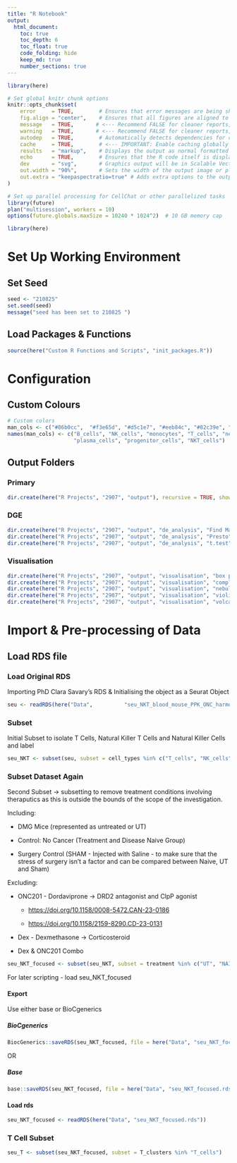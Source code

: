 ```yaml
---
title: "R Notebook"
output: 
  html_document:
    toc: true
    toc_depth: 6
    toc_float: true
    code_folding: hide
    keep_md: true
    number_sections: true
---
```


```r
library(here) 

# Set global knitr chunk options
knitr::opts_chunk$set(
    error     = TRUE,        # Ensures that error messages are being shown in the output
    fig.align = "center",    # Ensures that all figures are aligned to the centre in the output
    message   = TRUE,       # <--- Recommend FALSE for cleaner reports, set to TRUE for development
    warning   = TRUE,       # <--- Recommend FALSE for cleaner reports, set to TRUE for development
    autodep   = TRUE,        # Automatically detects dependencies for caching
    cache     = TRUE,        # <--- IMPORTANT: Enable caching globally here!
    results   = "markup",    # Displays the output as normal formatted text
    echo      = TRUE,        # Ensures that the R code itself is displayed in the document
    dev       = "svg",       # Graphics output will be in Scalable Vector Graphics (SVG) format
    out.width = "90%",       # Sets the width of the output image or plot to 90% of the available width 
    out.extra = "keepaspectratio=true" # Adds extra options to the output, preserving aspect ratio
)
```
```r
# Set up parallel processing for CellChat or other parallelized tasks
library(future)
plan("multisession", workers = 10)
options(future.globals.maxSize = 10240 * 1024^2)  # 10 GB memory cap

```

```r
library(here)
```
# Set Up Working Environment

## Set Seed

```r
seed <- "210825"
set.seed(seed)
message("seed has been set to 210825 ")
```

## Load Packages & Functions

```r
source(here("Custom R Functions and Scripts", "init_packages.R"))
```

# Configuration

## Custom Colours

```r
# Custom colors
man_cols <- c("#86b0cc",  "#f3e65d", "#d5c1e7", "#eeb84c", "#82c39e", "#525252","#4d9f6b", "#b3939e", "#e76031", "#e9944b")
names(man_cols) <- c("B_cells", "NK_cells", "monocytes", "T_cells", "neutrophils", "megakaryocytes", "pDCs",
                     "plasma_cells", "progenitor_cells", "NKT_cells")
```

## Output Folders

### Primary

```r
dir.create(here("R Projects", "2907", "output"), recursive = TRUE, showWarnings = FALSE)
```

### DGE

```r
dir.create(here("R Projects", "2907", "output", "de_analysis", "Find Markers"), recursive = TRUE, showWarnings = FALSE)
dir.create(here("R Projects", "2907", "output", "de_analysis", "Presto"), recursive = TRUE, showWarnings = FALSE)
dir.create(here("R Projects", "2907", "output", "de_analysis", "t.test"), recursive = TRUE, showWarnings = FALSE)
```

### Visualisation

```r
dir.create(here("R Projects", "2907", "output", "visualisation", "box plots"), recursive = TRUE, showWarnings = FALSE)
dir.create(here("R Projects", "2907", "output", "visualisation", "complex heatmaps"), recursive = TRUE, showWarnings = FALSE)
dir.create(here("R Projects", "2907", "output", "visualisation", "nebulosa"), recursive = TRUE, showWarnings = FALSE)
dir.create(here("R Projects", "2907", "output", "visualisation", "violin plots"), recursive = TRUE, showWarnings = FALSE)
dir.create(here("R Projects", "2907", "output", "visualisation", "volcano"), recursive = TRUE, showWarnings = FALSE)
```

# Import & Pre-processing of Data

## Load RDS file

### Load Original RDS

Importing PhD Clara Savary's RDS & Initialising the object as a Seurat Object

```r

seu <- readRDS(here("Data",          "seu_NKT_blood_mouse_PPK_ONC_harmony_integrated_filtered_v2_20231_20236_annot.rds"))
```

### Subset

Initial Subset to isolate T Cells, Natural Killer T Cells and Natural Killer Cells and label

```r
seu_NKT <- subset(seu, subset = cell_types %in% c("T_cells", "NK_cells", "NKT_cells"))
```

### Subset Dataset Again

Second Subset -\> subsetting to remove treatment conditions involving theraputics as this is outside the bounds of the scope of the investigation.

Including:

-   DMG Mice (represented as untreated or UT)

-   Control: No Cancer (Treatment and Disease Naive Group)

-   Surgery Control (SHAM - Injected with Saline - to make sure that the stress of surgery isn't a factor and can be compared between Naive, UT and Sham)

Excluding:

-   ONC201 - Dordaviprone -\> DRD2 antagonist and ClpP agonist

    -   <https://doi.org/10.1158/0008-5472.CAN-23-0186>

    -   <https://doi.org/10.1158/2159-8290.CD-23-0131>

-   Dex - Dexmethasone -\> Corticosteroid

-   Dex & ONC201 Combo

```r
seu_NKT_focused <- subset(seu_NKT, subset = treatment %in% c("UT", "NAIVE", "SHAM"))
```

For later scripting - load seu_NKT_focused

#### Export

Use either base or BioCgenerics

##### BioCgenerics

```r
BiocGenerics::saveRDS(seu_NKT_focused, file = here("Data", "seu_NKT_focused.rds"))
```

OR

##### Base

```r
base::saveRDS(seu_NKT_focused, file = here("Data", "seu_NKT_focused.rds") )
```

#### Load rds

```r
seu_NKT_focused <- readRDS(here("Data", "seu_NKT_focused.rds"))
```



### T Cell Subset

```r
seu_T <- subset(seu_NKT_focused, subset = T_clusters %in% "T_cells")
```
